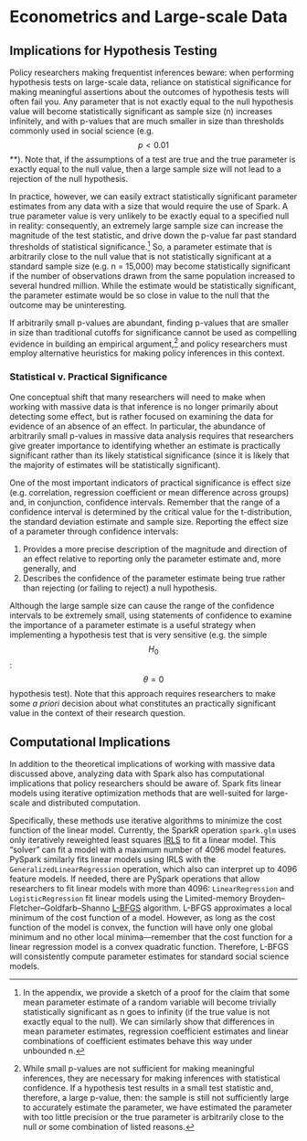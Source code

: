 # Econometrics and Large-scale Data

## Implications for Hypothesis Testing

Policy researchers making frequentist inferences beware: when performing hypothesis tests on large-scale data, reliance on statistical significance for making meaningful assertions about the outcomes of hypothesis tests will often fail you. Any parameter that is not exactly equal to the null hypothesis value will become statistically significant as sample size (n) increases infinitely, and with p-values that are much smaller in size than thresholds commonly used in social science (e.g. $$p < 0.01$$**). Note that, if the assumptions of a test are true and the true parameter is exactly equal to the null value, then a large sample size will not lead to a rejection of the null hypothesis.


In practice, however, we can easily extract statistically significant parameter estimates from any data with a size that would require the use of Spark. A true parameter value is very unlikely to be exactly equal to a specified null in reality: consequently, an extremely large sample size can increase the magnitude of the test statistic, and drive down the p-value far past standard thresholds of statistical significance.^[In the appendix, we provide a sketch of a proof for the claim that some mean parameter estimate of a random variable will become trivially statistically significant as n goes to infinity (if the true value is not exactly equal to the null). We can similarly show that differences in mean parameter estimates, regression coefficient estimates and linear combinations of coefficient estimates behave this way under unbounded n.]  So, a parameter estimate that is arbitrarily close to the null value that is not statistically significant at a standard sample size (e.g. n = 15,000) may become statistically significant if the number of observations drawn from the same population increased to several hundred million. While the estimate would be statistically significant, the parameter estimate would be so close in value to the null that the outcome may be uninteresting.


If arbitrarily small p-values are abundant, finding p-values that are smaller in size than traditional cutoffs for significance cannot be used as compelling evidence in building an empirical argument,^[While small p-values are not sufficient for making meaningful inferences, they are necessary for making inferences with statistical confidence. If a hypothesis test results in a small test statistic and, therefore, a large p-value, then: the sample is still not sufficiently large to accurately estimate the parameter, we have estimated the parameter with too little precision or the true parameter is arbitrarily close to the null or some combination of listed reasons.]   and policy researchers must employ alternative heuristics for making policy inferences in this context.


### Statistical v. Practical Significance

One conceptual shift that many researchers will need to make when working with massive data is that inference is no longer primarily about detecting some effect, but is rather focused on examining the data for evidence of an absence of an effect. In particular, the abundance of arbitrarily small p-values in massive data analysis requires that researchers give greater importance to identifying whether an estimate is practically significant rather than its likely statistical significance (since it is likely that the majority of estimates will be statistically significant).


One of the most important indicators of practical significance is effect size (e.g. correlation, regression coefficient or mean difference across groups) and, in conjunction, confidence intervals. Remember that the range of a confidence interval is determined by the critical value for the t-distribution, the standard deviation estimate and sample size. Reporting the effect size of a parameter through confidence intervals:

1. Provides a more precise description of the magnitude and direction of an effect relative to reporting only the parameter estimate and, more generally, and
2. Describes the confidence of the parameter estimate being true rather than rejecting (or failing to reject) a null hypothesis.

Although the large sample size can cause the range of the confidence intervals to be extremely small, using statements of confidence to examine the importance of a parameter estimate is a useful strategy when implementing a hypothesis test that is very sensitive (e.g. the simple $$H_0$$: $$\theta = 0$$ hypothesis test). Note that this approach requires researchers to make some *a priori* decision about what constitutes an practically significant value in the context of their research question.

## Computational Implications

In addition to the theoretical implications of working with massive data discussed above, analyzing data with Spark also has computational implications that policy researchers should be aware of. Spark fits linear models using iterative optimization methods that are well-suited for large-scale and distributed computation.


Specifically, these methods use iterative algorithms to minimize the cost function of the linear model. Currently, the SparkR operation `spark.glm` uses only iteratively reweighted least squares [IRLS](http://spark.apache.org/docs/latest/ml-advanced.html#iteratively-reweighted-least-squares-irls) to fit a linear model. This “solver” can fit a model with a maximum number of 4096 model features. PySpark similarly fits linear models using IRLS with the `GeneralizedLinearRegression` operation, which also can interpret up to 4096 feature models. If needed, there are PySpark operations that allow researchers to fit linear models with more than 4096: `LinearRegression` and `LogisticRegression` fit linear models using the Limited-memory Broyden–Fletcher–Goldfarb–Shanno [L-BFGS](http://spark.apache.org/docs/latest/ml-advanced.html#limited-memory-bfgs-l-bfgs) algorithm. L-BFGS approximates a local minimum of the cost function of a model. However, as long as the cost function of the model is convex, the function will have only one global minimum and no other local minima—remember that the cost function for a linear regression model is a convex quadratic function. Therefore, L-BFGS will consistently compute parameter estimates for standard social science models.
